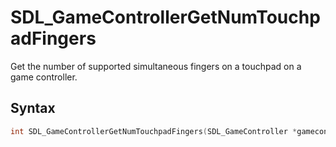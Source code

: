 = SDL_GameControllerGetNumTouchpadFingers =

Get the number of supported simultaneous fingers on a touchpad on a game controller.

== Syntax ==

<syntaxhighlight lang='c'>
int SDL_GameControllerGetNumTouchpadFingers(SDL_GameController *gamecontroller, int touchpad);
</syntaxhighlight>


